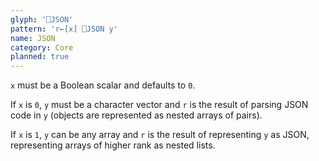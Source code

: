 ```yaml
---
glyph: '⎕JSON'
pattern: 'r←[x] ⎕JSON y'
name: JSON
category: Core
planned: true
---
```


`x` must be a Boolean scalar and defaults to `0`.

If `x` is `0`, `y` must be a character vector and `r` is the result of parsing JSON code in `y` (objects are represented as nested arrays of pairs).

If `x` is `1`, `y` can be any array and `r` is the result of representing `y` as JSON, representing arrays of higher rank as nested lists.